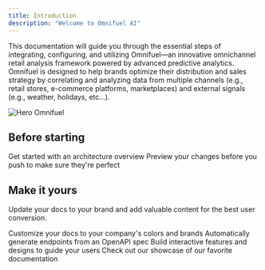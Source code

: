 ```yaml
---
title: Introduction
description: "Welcome to Omnifuel AI"
---
```


This documentation will guide you through the essential steps of integrating, configuring, and utilizing Omnifuel—an innovative omnichannel retail analysis framework powered by advanced predictive analytics.
Omnifuel is designed to help brands optimize their distribution and sales strategy by correlating and analyzing data from multiple channels (e.g., retail stores, e-commerce platforms, marketplaces) and external signals (e.g., weather, holidays, etc...).

<img className="block" src="/images/hero1.svg" alt="Hero Omnifuel" />

## Before starting

<CardGroup cols={2}>
  <Card title="Architecture" icon="diagram-project" href="/architecture">
    Get started with an architecture overview
  </Card>
  <Card
    title="Preview Changes"
    icon="image"
    href="https://mintlify.com/docs/development"
  >
    Preview your changes before you push to make sure they're perfect
  </Card>
</CardGroup>

## Make it yours

Update your docs to your brand and add valuable content for the best user conversion.

<CardGroup cols={2}>
  <Card
    title="Customize Style"
    icon="palette"
    href="https://mintlify.com/docs/settings/global"
  >
    Customize your docs to your company's colors and brands
  </Card>
  <Card
    title="Reference APIs"
    icon="code"
    href="https://mintlify.com/docs/api-playground/openapi"
  >
    Automatically generate endpoints from an OpenAPI spec
  </Card>
  <Card
    title="Add Components"
    icon="screwdriver-wrench"
    href="https://mintlify.com/docs/components/accordion"
  >
    Build interactive features and designs to guide your users
  </Card>
  <Card
    title="Get Inspiration"
    icon="stars"
    href="https://mintlify.com/customers"
  >
    Check out our showcase of our favorite documentation
  </Card>
</CardGroup>

